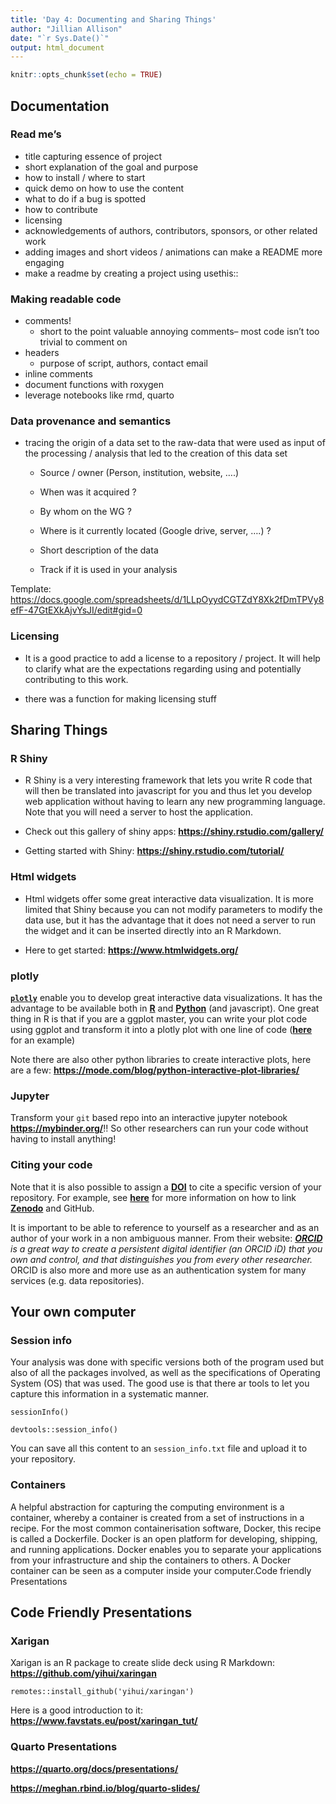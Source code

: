 ```yaml
---
title: 'Day 4: Documenting and Sharing Things'
author: "Jillian Allison"
date: "`r Sys.Date()`"
output: html_document
---
```


```r
knitr::opts_chunk$set(echo = TRUE)
```

## Documentation

### Read me's

-   title capturing essence of project
-   short explanation of the goal and purpose
-   how to install / where to start
-   quick demo on how to use the content
-   what to do if a bug is spotted
-   how to contribute
-   licensing
-   acknowledgements of authors, contributors, sponsors, or other related work
-   adding images and short videos / animations can make a README more engaging
-   make a readme by creating a project using usethis::

### Making readable code

-   comments!
    -   short to the point valuable annoying comments-- most code isn't too trivial to comment on
-   headers
    -   purpose of script, authors, contact email
-   inline comments
-   document functions with roxygen
-   leverage notebooks like rmd, quarto

### Data provenance and semantics 

-   tracing the origin of a data set to the raw-data that were used as input of the processing / analysis that led to the creation of this data set

    -   Source / owner (Person, institution, website, ....)

    -   When was it acquired ?

    -   By whom on the WG ?

    -   Where is it currently located (Google drive, server, ....) ?

    -   Short description of the data

    -   Track if it is used in your analysis

Template: <https://docs.google.com/spreadsheets/d/1LLpOyydCGTZdY8Xk2fDmTPVy8efF-47GtEXkAjvYsJI/edit#gid=0>

### Licensing 

-   It is a good practice to add a license to a repository / project. It will help to clarify what are the expectations regarding using and potentially contributing to this work.

-   there was a function for making licensing stuff

## Sharing Things

### R Shiny 

-   R Shiny is a very interesting framework that lets you write R code that will then be translated into javascript for you and thus let you develop web application without having to learn any new programming language. Note that you will need a server to host the application.

-   Check out this gallery of shiny apps: [**https://shiny.rstudio.com/gallery/**](https://shiny.rstudio.com/gallery/)

-   Getting started with Shiny: [**https://shiny.rstudio.com/tutorial/**](https://shiny.rstudio.com/tutorial/)

### Html widgets

-   Html widgets offer some great interactive data visualization. It is more limited that Shiny because you can not modify parameters to modify the data use, but it has the advantage that it does not need a server to run the widget and it can be inserted directly into an R Markdown.

-   Here to get started: [**https://www.htmlwidgets.org/**](https://www.htmlwidgets.org/)

### plotly 

[**`plotly`**](https://plotly.com/) enable you to develop great interactive data visualizations. It has the advantage to be available both in [**R**](https://plotly.com/r/) and [**Python**](https://plotly.com/python/) (and javascript). One great thing in R is that if you are a ggplot master, you can write your plot code using ggplot and transform it into a plotly plot with one line of code ([**here**](https://plotly.com/ggplot2/getting-started/) for an example)

Note there are also other python libraries to create interactive plots, here are a few: [**https://mode.com/blog/python-interactive-plot-libraries/**](https://mode.com/blog/python-interactive-plot-libraries/)

### Jupyter 

Transform your `git` based repo into an interactive jupyter notebook [**https://mybinder.org/**](https://mybinder.org/)!! So other researchers can run your code without having to install anything!

### Citing your code

Note that it is also possible to assign a [**DOI**](https://en.wikipedia.org/wiki/Digital_object_identifier) to cite a specific version of your repository. For example, see [**here**](https://guides.github.com/activities/citable-code/) for more information on how to link [**Zenodo**](https://zenodo.org/) and GitHub.

It is important to be able to reference to yourself as a researcher and as an author of your work in a non ambiguous manner. From their website: [***ORCID***](https://info.orcid.org/what-is-orcid/) *is a great way to create a persistent digital identifier (an ORCID iD) that you own and control, and that distinguishes you from every other researcher.* ORCID is also more and more use as an authentication system for many services (e.g. data repositories).

## Your own computer

### Session info

Your analysis was done with specific versions both of the program used but also of all the packages involved, as well as the specifications of Operating System (OS) that was used. The good use is that there ar tools to let you capture this information in a systematic manner.

    sessionInfo()

    devtools::session_info()

You can save all this content to an `session_info.txt` file and upload it to your repository.\

### Containers

A helpful abstraction for capturing the computing environment is a container, whereby a container is created from a set of instructions in a recipe. For the most common containerisation software, Docker, this recipe is called a Dockerfile. Docker is an open platform for developing, shipping, and running applications. Docker enables you to separate your applications from your infrastructure and ship the containers to others. A Docker container can be seen as a computer inside your computer.Code friendly Presentations

## Code Friendly Presentations

### Xarigan

Xarigan is an R package to create slide deck using R Markdown: [**https://github.com/yihui/xaringan**](https://github.com/yihui/xaringan)

    remotes::install_github('yihui/xaringan')

Here is a good introduction to it: [**https://www.favstats.eu/post/xaringan_tut/**](https://www.favstats.eu/post/xaringan_tut/)

### Quarto Presentations

[**https://quarto.org/docs/presentations/**](https://quarto.org/docs/presentations/)

[**https://meghan.rbind.io/blog/quarto-slides/**](https://meghan.rbind.io/blog/quarto-slides/)
